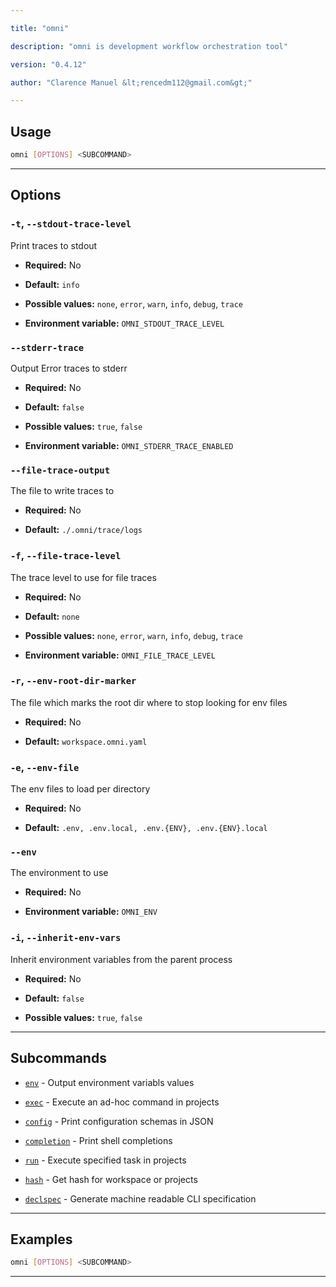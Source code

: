 ```yaml
---

title: "omni"

description: "omni is development workflow orchestration tool"

version: "0.4.12"

author: "Clarence Manuel &lt;rencedm112@gmail.com&gt;"

---
```




## Usage

```bash
omni [OPTIONS] <SUBCOMMAND>
```

---

## Options

### `-t`, `--stdout-trace-level`

Print traces to stdout

- **Required:** No

- **Default:** `info`

- **Possible values:** `none`, `error`, `warn`, `info`, `debug`, `trace`

- **Environment variable:** `OMNI_STDOUT_TRACE_LEVEL`

### `--stderr-trace`

Output Error traces to stderr

- **Required:** No

- **Default:** `false`

- **Possible values:** `true`, `false`

- **Environment variable:** `OMNI_STDERR_TRACE_ENABLED`

### `--file-trace-output`

The file to write traces to

- **Required:** No

- **Default:** `./.omni/trace/logs`

### `-f`, `--file-trace-level`

The trace level to use for file traces

- **Required:** No

- **Default:** `none`

- **Possible values:** `none`, `error`, `warn`, `info`, `debug`, `trace`

- **Environment variable:** `OMNI_FILE_TRACE_LEVEL`

### `-r`, `--env-root-dir-marker`

The file which marks the root dir where to stop looking for env files

- **Required:** No

- **Default:** `workspace.omni.yaml`

### `-e`, `--env-file`

The env files to load per directory

- **Required:** No

- **Default:** `.env, .env.local, .env.{ENV}, .env.{ENV}.local`

### `--env`

The environment to use

- **Required:** No

- **Environment variable:** `OMNI_ENV`

### `-i`, `--inherit-env-vars`

Inherit environment variables from the parent process

- **Required:** No

- **Default:** `false`

- **Possible values:** `true`, `false`

---

## Subcommands

- [`env`](./env) - Output environment variabls values

- [`exec`](./exec) - Execute an ad-hoc command in projects

- [`config`](./config) - Print configuration schemas in JSON

- [`completion`](./completion) - Print shell completions

- [`run`](./run) - Execute specified task in projects

- [`hash`](./hash) - Get hash for workspace or projects

- [`declspec`](./declspec) - Generate machine readable CLI specification

---

## Examples

```bash
omni [OPTIONS] <SUBCOMMAND>
```

---